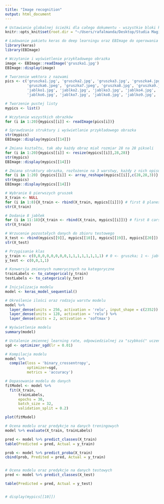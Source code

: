 ```yaml
---
title: "Image recognition"
output: html_document
---
```

```r
# Ustawianie globalnej ścieżki dla całego dokumentu - wszystkie bloki kodu będą ją miały ustawioną
knitr::opts_knit$set(root.dir = "~/Users/rafalmanda/Desktop/Studia Magisterka/Data Science - materiały/Image recognition")

```

```r
# Ładowanie pakietu keras do deep learningu oraz EBImage do operowania obrazami
library(keras)
library(EBImage)

# Wczytanie i wyświetlenie przykładowego obrazka
image <- EBImage::readImage('gruszka1.jpg')
EBImage::display(image)
```

```r
# Tworzenie wektora z nazwami
pics <- c('gruszka1.jpg', 'gruszka2.jpg', 'gruszka3.jpg', 'gruszka4.jpg', 'gruszka5.jpg', 
          'gruszka6.jpeg', 'gruszka7.jpeg', 'gruszka8.jpg', 'gruszka9.jpg', 'gruszka10.jpg', 
          'jablko1.jpg', 'jablko2.jpg', 'jablko3.jpg', 'jablko4.jpg', 'jablko5.jpg',
          'jablko6.jpg', 'jablko7.jpg', 'jablko8.jpg', 'jablko9.jpg', 'jablko10.jpg')

# Tworzenie pustej listy
mypics <- list()

# Wczytanie wszystkich obrazków
for (i in 1:20){mypics[[i]] <- readImage(pics[i])}

# Sprawdzanie struktury i wyświetlanie przykładowego obrazka
str(mypics)
EBImage::display(mypics[[14]])
```

```r
# Zmiana kształtu, tak aby każdy obraz miał rozmiar 28 na 28 pikseli
for (i in 1:20){mypics[[i]] <- resize(mypics[[i]],28,28)}
str(mypics)
EBImage::display(mypics[[14]])
```


```r
# Zmiana struktury obrazka, rozłożenie na 3 warstwy, każdy z nich opisuje natężenie barw kolorów RGB 
for (i in 1:20) {mypics[[i]] <- array_reshape(mypics[[i]],c(28,28,3))}
str(mypics)
EBImage::display(mypics[[14]])
```



```r
# Wybranie 8 pierwszych gruszek
X_train <- NULL
for (i in 1:8){X_train <- rbind(X_train, mypics[[i]])} # first 8 planes
str(X_train)

# Dodanie 8 jabłek
for (i in 11:18){X_train <- rbind(X_train, mypics[[i]])} # first 8 cars
str(X_train)
```

```r
# Wrzucenie pozostałych danych do zbioru testowego
X_test <- rbind(mypics[[9]], mypics[[10]], mypics[[19]], mypics[[20]])
str(X_test)

# Przypisanie klas
y_train <- c(0,0,0,0,0,0,0,0,1,1,1,1,1,1,1,1) # 0 <- gruszka; 1 <- jabłko
y_test <- c(0,0,1,1)

# Konwersja zmiennych numerycznych na kategoryczne 
trainLabels <- to_categorical(y_train)
testLabels <- to_categorical(y_test)
```

```r
# Inicjalizacja modelu
model <- keras_model_sequential()

# Określenie ilości oraz rodzaju warstw modelu
model %>%
  layer_dense(units = 256, activation = 'relu', input_shape = c(2352)) %>%
  layer_dense(units = 128, activation = 'relu') %>%
  layer_dense(units = 2, activation = 'softmax')

# Wyświetlenie modelu
summary(model)

# Ustalenie zmiennej learning rate, odpowiedzialnej za "szybkość" uczenia się
sgd <- optimizer_sgd(lr = 0.01)

# Kompilacja modelu
model %>%
  compile(loss = 'binary_crossentropy',
          optimizer=sgd,
          metrics = 'accuracy')

# Dopasowanie modelu do danych
fitModel <- model %>%
  fit(X_train,
      trainLabels,
      epochs = 30,
      batch_size = 32,
      validation_split = 0.2)

plot(fitModel)

# Ocena modelu oraz predykcje na danych treningowych
model %>% evaluate(X_train, trainLabels)

pred <- model %>% predict_classes(X_train)
table(Predicted = pred, Actual = y_train)

prob <- model %>% predict_proba(X_train)
cbind(prob, Predited = pred, Actual = y_train)


# Ocena modelu oraz predykcje na danych testowych
pred <- model %>% predict_classes(X_test)

table(Predicted = pred, Actual = y_test)


# display(mypics[[10]])
```

